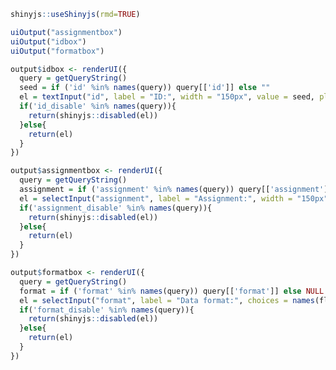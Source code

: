 
```r
shinyjs::useShinyjs(rmd=TRUE)

uiOutput("assignmentbox")
uiOutput("idbox")
uiOutput("formatbox")

```

```r
output$idbox <- renderUI({
  query = getQueryString()
  seed = if ('id' %in% names(query)) query[['id']] else ""
  el = textInput("id", label = "ID:", width = "150px", value = seed, placeholder = "Your ID")
  if('id_disable' %in% names(query)){
    return(shinyjs::disabled(el))
  }else{
    return(el)
  }
})

output$assignmentbox <- renderUI({
  query = getQueryString()
  assignment = if ('assignment' %in% names(query)) query[['assignment']] else NULL
  el = selectInput("assignment", label = "Assignment:", width = "150px", choices = assignments, selected = assignment)
  if('assignment_disable' %in% names(query)){
    return(shinyjs::disabled(el))
  }else{
    return(el)
  }
})

output$formatbox <- renderUI({
  query = getQueryString()
  format = if ('format' %in% names(query)) query[['format']] else NULL
  el = selectInput("format", label = "Data format:", choices = names(flexTeaching:::formats), selected = format)
  if('format_disable' %in% names(query)){
    return(shinyjs::disabled(el))
  }else{
    return(el)
  }
})


```
